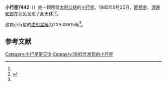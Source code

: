 {{Infobox planet
| bgcolour = #FFFFC0
| name = 7442 Inouehideo
| symbol = 
| image = 
| caption = 
| discovery = yes
| discovery_ref = 
| discoverer = [[圓舘金|圓舘金]]、[[渡邊和郎|渡邊和郎]]
| discovery_site = [[北见|北见]] 
| discovered = 1995年9月20日
| designations = yes
| mp_name = 
| named_after = 
| alt_names = 1995 SC5/ 1977 HU / 1982 DL6 / 1989 PY
| mp_category = [[主带小行星|主带小行星]]
| orbit_ref = <ref name="a">[http://ssd.jpl.nasa.gov/sbdb.cgi?sstr=7442 7442 Inouehideo] {{Wayback|url=http://ssd.jpl.nasa.gov/sbdb.cgi?sstr=7442 |date=20201124024331 }}，小行星數據庫瀏覽器（JPL Small-Body Database Browser）－[[美国国家航空航天局|美国国家航空航天局]]喷气推进实验室</ref>
| epoch = 2456400.5 (2013年4月18日更新)
| aphelion = {{convert|3.6017318|AU|km|3|abbr=on|lk=out}}
| perihelion = {{convert|2.7176896|AU|km|3|abbr=on}}
| semimajor = {{convert|3.1597107|AU|km|3|abbr=on}}
| eccentricity = 0.1398929
| period = 2051.490006 [[日|日]]<br />5.62[[儒略年|儒略年]]
| avg_speed = 
| inclination = 0.77424
| asc_node = 43.34918
| mean_anomaly = 
| arg_peri = 229.43615
| satellites = 
| physical_characteristics = yes
| dimensions = 
| mass = 
| density = 
| surface_grav = 
| escape_velocity = 
| sidereal_day = 
| axial_tilt = 
| pole_ecliptic_lat = 
| pole_ecliptic_lon = 
| albedo = 
| temperatures= 
| temp_name1 = 
| mean_temp_1 = 
| max_temp_1 = 
| temp_name2 = 
| max_temp_2 = 
| spectral_type = 
| abs_magnitude = 229.43615
}}

'''小行星7442'''（{{lang-en|7442 Inouehideo}}）是一颗围绕[[太阳|太阳]][[公转|公转]]的[[小行星|小行星]]。1995年9月20日，[[圓舘金|圓舘金]]、[[渡邊和郎|渡邊和郎]]在北见发现了此天体<ref name="a" /><ref>{{cite news|title=小行星列表|url=http://cfa-www.harvard.edu/iau/lists/NumberedMPs.txt|accessdate=2013-07-08|newspaper=哈佛大学|archive-date=2008-05-17|archive-url=https://web.archive.org/web/20080517010638/http://cfa-www.harvard.edu/iau/lists/NumberedMPs.txt|dead-url=no}}</ref>。

这颗小行星的[[绝对星等|绝对星等]]为229.43615等<ref name="a" />。

==参考文献==
{{reflist}}
{{Minor Planet Number|[[小行星7441|小行星7441]]|[[小行星7443|小行星7443]]}}

{{小天体}}

[[Category:小行星带天体|Category:小行星带天体]]
[[Category:1995年发现的小行星|Category:1995年发现的小行星]]

{{asteroid-stub}}